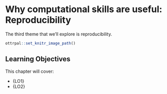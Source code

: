 # Why computational skills are useful: Reproducibility

The third theme that we'll explore is reproducibility.


```r
ottrpal::set_knitr_image_path()
```

## Learning Objectives

This chapter will cover:

- {LO1}
- {LO2}